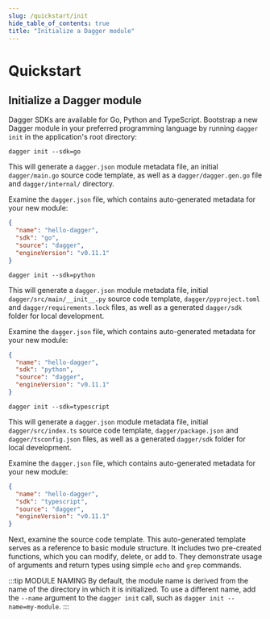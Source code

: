 ```yaml
---
slug: /quickstart/init
hide_table_of_contents: true
title: "Initialize a Dagger module"
---
```


# Quickstart

## Initialize a Dagger module

Dagger SDKs are available for Go, Python and TypeScript. Bootstrap a new Dagger module in your preferred programming language by running `dagger init` in the application's root directory:

<Tabs groupId="language">
<TabItem value="Go">

```shell
dagger init --sdk=go
```

This will generate a `dagger.json` module metadata file, an initial `dagger/main.go` source code template, as well as a `dagger/dagger.gen.go` file and `dagger/internal/` directory.

Examine the `dagger.json` file, which contains auto-generated metadata for your new module:

```json
{
  "name": "hello-dagger",
  "sdk": "go",
  "source": "dagger",
  "engineVersion": "v0.11.1"
}
```

</TabItem>
<TabItem value="Python">

```shell
dagger init --sdk=python
```

This will generate a `dagger.json` module metadata file, initial `dagger/src/main/__init__.py` source code template, `dagger/pyproject.toml` and `dagger/requirements.lock` files, as well as a generated `dagger/sdk` folder for local development.

Examine the `dagger.json` file, which contains auto-generated metadata for your new module:

```json
{
  "name": "hello-dagger",
  "sdk": "python",
  "source": "dagger",
  "engineVersion": "v0.11.1"
}
```

</TabItem>
<TabItem value="TypeScript">

```shell
dagger init --sdk=typescript
```

This will generate a `dagger.json` module metadata file, initial `dagger/src/index.ts` source code template, `dagger/package.json` and `dagger/tsconfig.json` files, as well as a generated `dagger/sdk` folder for local development.

Examine the `dagger.json` file, which contains auto-generated metadata for your new module:

```json
{
  "name": "hello-dagger",
  "sdk": "typescript",
  "source": "dagger",
  "engineVersion": "v0.11.1"
}
```

</TabItem>
</Tabs>

Next, examine the source code template. This auto-generated template serves as a reference to basic module structure. It includes two pre-created functions, which you can modify, delete, or add to. They demonstrate usage of arguments and return types using simple `echo` and `grep` commands.

:::tip MODULE NAMING
By default, the module name is derived from the name of the directory in which it is initialized. To use a different name, add the `--name` argument to the `dagger init` call, such as `dagger init --name=my-module`.
:::
